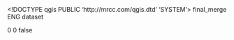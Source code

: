 <!DOCTYPE qgis PUBLIC 'http://mrcc.com/qgis.dtd' 'SYSTEM'>
<qgis version="3.20.2-Odense">
  <identifier>final_merge</identifier>
  <parentidentifier></parentidentifier>
  <language>ENG</language>
  <type>dataset</type>
  <title>final_merge</title>
  <abstract></abstract>
  <links/>
  <fees></fees>
  <encoding></encoding>
  <crs>
    <spatialrefsys>
      <wkt></wkt>
      <proj4></proj4>
      <srsid>0</srsid>
      <srid>0</srid>
      <authid></authid>
      <description></description>
      <projectionacronym></projectionacronym>
      <ellipsoidacronym></ellipsoidacronym>
      <geographicflag>false</geographicflag>
    </spatialrefsys>
  </crs>
  <extent/>
</qgis>

